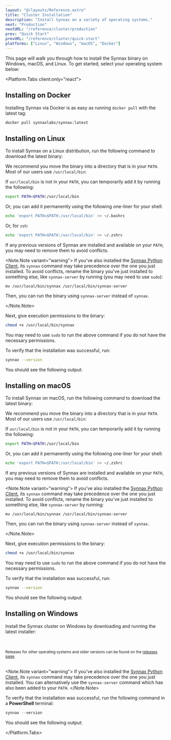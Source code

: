 ```yaml
---
layout: "@/layouts/Reference.astro"
title: "Cluster Installation"
description: "Install Synnax on a variety of operating systems."
next: "Production"
nextURL: "/reference/cluster/production"
prev: "Quick Start"
prevURL: "/reference/cluster/quick-start"
platforms: ["Linux", "Windows", "macOS", "Docker"]
---
```





This page will walk you through how to install the Synnax binary on Windows, macOS, and
Linux. To get started, select your operating system below:

<Platform.Tabs client:only="react">

<Fragment slot="Docker">

## Installing on Docker

Installing Synnax via Docker is as easy as running `docker pull` with the latest tag:

```bash
docker pull synnaxlabs/synnax:latest
```

</Fragment>

<Fragment slot="Linux">

## Installing on Linux

To install Synnax on a Linux distribution, run the following command to download the
latest binary:

<SynnaxDownloadURL os="linux" />

We recommend you move the binary into a directory that is in your `PATH`. Most of our
users use `/usr/local/bin`:

<SynnaxMoveCommand os="linux" />

If `usr/local/bin` is not in your `PATH`, you can temporarily add it by running the
following:

```bash
export PATH=$PATH:/usr/local/bin
```

Or, you can add it permanently using the following one-liner for your shell:

```bash
echo 'export PATH=$PATH:/usr/local/bin' >> ~/.bashrc
```

Or, for `zsh`:

```bash
echo 'export PATH=$PATH:/usr/local/bin' >> ~/.zshrc
```

If any previous versions of Synnax are installed and available on your `PATH`, you may
need to remove them to avoid conflicts.

<Note.Note variant="warning">
If you've also installed the [Synnax Python
Client](/reference/python-client/get-started), its `synnax` command may take precedence
over the one you just installed. To avoid conflicts, rename the binary you've just
installed to something else, like `synnax-server` by running (you may need to use
`sudo`):

```
mv /usr/local/bin/synnax /usr/local/bin/synnax-server
```

Then, you can run the binary using `synnax-server` instead of `synnax`.

</Note.Note>

Next, give execution permissions to the binary:

```bash
chmod +x /usr/local/bin/synnax
```

You may need to use `sudo` to run the above command if you do not have the necessary
permissions.

To verify that the installation was successful, run:

```bash
synnax --version
```

You should see the following output:

<SynnaxVersionOutput />

</Fragment>

<Fragment slot="macOS">

## Installing on macOS

To install Synnax on macOS, run the following command to download the latest binary:

<SynnaxDownloadURL os="macos" />

We recommend you move the binary into a directory that is in your `PATH`. Most of our
users use `/usr/local/bin`:

<SynnaxMoveCommand os="macos" />

If `usr/local/bin` is not in your `PATH`, you can temporarily add it by running the
following:

```bash
export PATH=$PATH:/usr/local/bin
```

Or, you can add it permanently using the following one-liner for your shell:

```bash
echo 'export PATH=$PATH:/usr/local/bin' >> ~/.zshrc
```

If any previous versions of Synnax are installed and available on your `PATH`, you may
need to remove them to avoid conflicts.

<Note.Note variant="warning">
If you've also installed the [Synnax Python
Client](/reference/python-client/get-started), its `synnax` command may take precedence
over the one you just installed. To avoid conflicts, rename the binary you've just
installed to something else, like `synnax-server` by running:

```
mv /usr/local/bin/synnax /usr/local/bin/synnax-server
```

Then, you can run the binary using `synnax-server` instead of `synnax`.

</Note.Note>

Next, give execution permissions to the binary:

```bash
chmod +x /usr/local/bin/synnax
```

You may need to use `sudo` to run the above command if you do not have the necessary
permissions.

To verify that the installation was successful, run:

```bash
synnax --version
```

You should see the following output:

<SynnaxVersionOutput />

</Fragment>

<Fragment slot="Windows">

## Installing on Windows

Install the Synnax cluster on Windows by downloading and running the latest installer:

<br />
<br />
<Flex.Box direction="y" justify="center" align="center">
  <WindowsDownloadButton />
  <small>
    Releases for other operating systems and older versions can be found on the
    <a href="https://github.com/synnaxlabs/synnax/releases"> releases page</a>.
  </small>
</Flex.Box>
<br />
<br />

<Note.Note variant="warning">
  If you've also installed the [Synnax Python
  Client](/reference/python-client/get-started), its `synnax` command may take
  precedence over the one you just installed. You can alternatively use the
  `synnax-server` command which has also been added to your `PATH`.
</Note.Note>

To verify that the installation was successful, run the following command in a
**PowerShell** terminal:

```powershell
synnax --version
```

You should see the following output:

<SynnaxVersionOutput />

</Fragment>

</Platform.Tabs>
